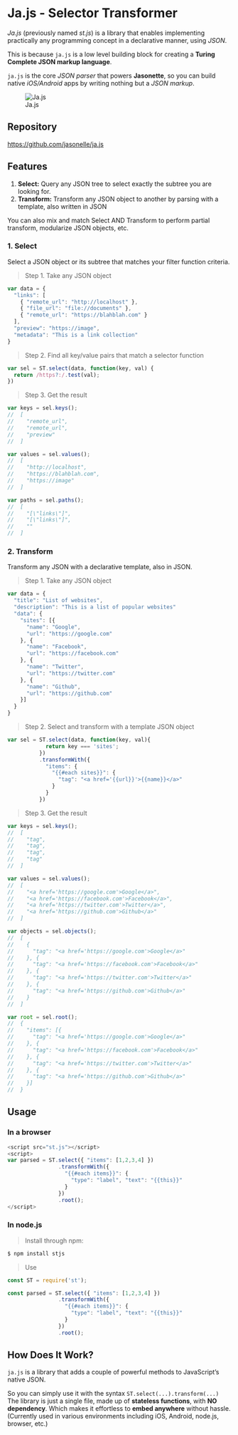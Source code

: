 # Ja.js - Selector Transformer

*Ja.js* (previously named *st.js*) is a library 
that enables implementing
practically any programming concept in a declarative manner, 
using *JSON*.

This is because `ja.js` is a low level building block for creating a 
**Turing Complete JSON markup language**.

`ja.js` is the core *JSON parser* that powers **Jasonette**, 
so you can build native *iOS/Android* apps by 
writing nothing but a *JSON markup*.

![Ja.js](images/jajs/jajs.gif)

## Repository

[https://github.com/jasonelle/ja.js](https://github.com/jasonelle/ja.js)


## Features

1. **Select:** Query any JSON tree to select exactly the subtree you are looking for.
2. **Transform:** Transform any JSON object to another by parsing with a template, also written in JSON

You can also mix and match Select AND Transform to perform partial transform, modularize JSON objects, etc.

### 1. Select

Select a JSON object or its subtree that matches your filter function criteria.

> Step 1. Take any JSON object

```js
var data = {
  "links": [
    { "remote_url": "http://localhost" },
    { "file_url": "file://documents" },
    { "remote_url": "https://blahblah.com" }
  ],
  "preview": "https://image",
  "metadata": "This is a link collection"
}
```

> Step 2. Find all key/value pairs that match a selector function

```js
var sel = ST.select(data, function(key, val) {
  return /https?:/.test(val);
})
```

> Step 3. Get the result

```js
var keys = sel.keys();
//  [
//    "remote_url",
//    "remote_url",
//    "preview"
//  ]

var values = sel.values();
//  [
//    "http://localhost",
//    "https://blahblah.com",
//    "https://image"
//  ]

var paths = sel.paths();
//  [
//    "[\"links\"]",
//    "[\"links\"]",
//    ""
//  ]
```

### 2. Transform

Transform any JSON with a declarative template, also in JSON.

> Step 1. Take any JSON object

```js
var data = {
  "title": "List of websites",
  "description": "This is a list of popular websites"
  "data": {
    "sites": [{
      "name": "Google",
      "url": "https://google.com"
    }, {
      "name": "Facebook",
      "url": "https://facebook.com"
    }, {
      "name": "Twitter",
      "url": "https://twitter.com"
    }, {
      "name": "Github",
      "url": "https://github.com"
    }]
  }
}
```

> Step 2. Select and transform with a template JSON object

```js
var sel = ST.select(data, function(key, val){
            return key === 'sites';
          })
          .transformWith({
            "items": {
              "{{#each sites}}": {
                "tag": "<a href='{{url}}'>{{name}}</a>"
              }
            }
          })

```


> Step 3. Get the result

```js
var keys = sel.keys();
//  [
//    "tag",
//    "tag",
//    "tag",
//    "tag"
//  ]

var values = sel.values();
//  [
//    "<a href='https://google.com'>Google</a>",
//    "<a href='https://facebook.com'>Facebook</a>",
//    "<a href='https://twitter.com'>Twitter</a>",
//    "<a href='https://github.com'>Github</a>"
//  ]

var objects = sel.objects();
//  [
//    {
//      "tag": "<a href='https://google.com'>Google</a>"
//    }, {
//      "tag": "<a href='https://facebook.com'>Facebook</a>"
//    }, {
//      "tag": "<a href='https://twitter.com'>Twitter</a>"
//    }, {
//      "tag": "<a href='https://github.com'>Github</a>"
//    }
//  ]

var root = sel.root();
//  {
//    "items": [{
//      "tag": "<a href='https://google.com'>Google</a>"
//    }, {
//      "tag": "<a href='https://facebook.com'>Facebook</a>"
//    }, {
//      "tag": "<a href='https://twitter.com'>Twitter</a>"
//    }, {
//      "tag": "<a href='https://github.com'>Github</a>"
//    }]
//  }
```

## Usage

### In a browser

```js
<script src="st.js"></script>
<script>
var parsed = ST.select({ "items": [1,2,3,4] })
                .transformWith({
                  "{{#each items}}": {
                    "type": "label", "text": "{{this}}"
                  }
                })
                .root();
</script>
```

### In node.js

> Install through npm:

```bash
$ npm install stjs
```

> Use

```js
const ST = require('st');

const parsed = ST.select({ "items": [1,2,3,4] })
                .transformWith({
                  "{{#each items}}": {
                    "type": "label", "text": "{{this}}"
                  }
                })
                .root();
```

## How Does It Work?

`ja.js` is a library that adds a couple of powerful methods to JavaScript's native JSON.

So you can simply use it with the syntax `ST.select(...).transform(...)`
The library is just a single file, made up of **stateless functions**, with **NO dependency**.
Which makes it effortless to **embed anywhere** without hassle. 
(Currently used in various environments including iOS, Android, node.js, browser, etc.)

